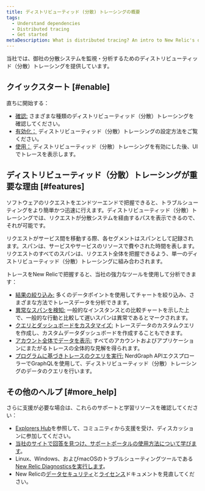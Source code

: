 ```yaml
---
title: ディストリビューティッド (分散) トレーシングの概要
tags:
  - Understand dependencies
  - Distributed tracing
  - Get started
metaDescription: What is distributed tracing? An intro to New Relic's distributed tracing feature.
---
```


当社では、御社の分散システムを監視・分析するためのディストリビューティッド（分散）トレーシングを提供しています。

## クイックスタート [#enable]

直ちに開始する：

* [確認:](/docs/understand-dependencies/distributed-tracing/get-started/how-new-relic-distributed-tracing-works#sampling) さまざまな種類のディストリビューティッド（分散）トレーシングを確認してください。
* [有効化：](/docs/understand-dependencies/distributed-tracing/enable-configure/overview-enable-distributed-tracing) ディストリビューティッド（分散）トレーシングの設定方法をご覧ください。
* [使用：](/docs/apm/distributed-tracing/ui-data/understand-use-distributed-tracing-data) ディストリビューティッド（分散）トレーシングを有効にした後、UIでトレースを表示します。

## ディストリビューティッド（分散）トレーシングが重要な理由 [#features]

ソフトウェアのリクエストをエンドツーエンドで把握できると、トラブルシューティングをより簡単かつ迅速に行えます。ディストリビューティッド（分散）トレーシングでは、リクエストが分散システムを経由するパスを表示できるので、それが可能です。

リクエストがサービス間を移動する際、各セグメントはスパンとして記録されます。スパンは、サービスやサービスのリソースで費やされた時間を表します。リクエストのすべてのスパンは、リクエスト全体を把握できるよう、単一のディストリビューティッド（分散）トレーシングに組み合わされます。

トレースをNew Relicで把握すると、当社の強力なツールを使用して分析できます：

* [結果の絞り込み:](/docs/apm/distributed-tracing/ui-data/understand-use-distributed-tracing-data) 多くのデータポイントを使用してチャートを絞り込み、さまざまな方法でトレースデータを分析できます。
* [異常なスパンを検知:](/docs/apm/distributed-tracing/ui-data/understand-use-distributed-tracing-data#anomalous-spans) 一般的なインスタンスとの比較チャートを示した上で、一般的な行動と比較して遅いスパンは異常であるとマークされます。
* [クエリとダッシュボードをカスタマイズ:](/docs/insights/use-insights-ui/manage-dashboards/create-edit-copy-insights-dashboards) トレースデータのカスタムクエリを作成し、カスタムデータダッシュボードを作成することもできます。
* [アカウント全体でデータを表示:](/docs/apm/distributed-tracing/ui-data/additional-distributed-tracing-features-new-relic-one) すべてのアカウントおよびアプリケーションにまたがるトレースの全体的な見解を得られます。
* [プログラムに基づきトレースのクエリを実行:](/docs/apis/graphql-api/tutorials/query-distributed-trace-data-using-graphql-api) NerdGraph APIエクスプローラーでGraphQLを使用して、ディストリビューティッド（分散）トレーシングのデータのクエリを行います。

## その他のヘルプ [#more_help]

さらに支援が必要な場合は、これらのサポートと学習リソースを確認してください：

* [Explorers Hub](https://discuss.newrelic.com/)を参照して、コミュニティから支援を受け、ディスカッションに参加してください。
* [当社のサイトで回答を見つけ、サポートポータルの使用方法について学びます](/docs/using-new-relic/welcome-new-relic/get-started/find-help-use-support-portal)。
* Linux、Windows、およびmacOSのトラブルシューティングツールである[New Relic Diagnosticsを実行します](/docs/using-new-relic/cross-product-functions/troubleshooting/new-relic-diagnostics)。
* New Relicの[データセキュリティ](/docs/security)と[ライセンス](/docs/licenses)ドキュメントを見直してください。
